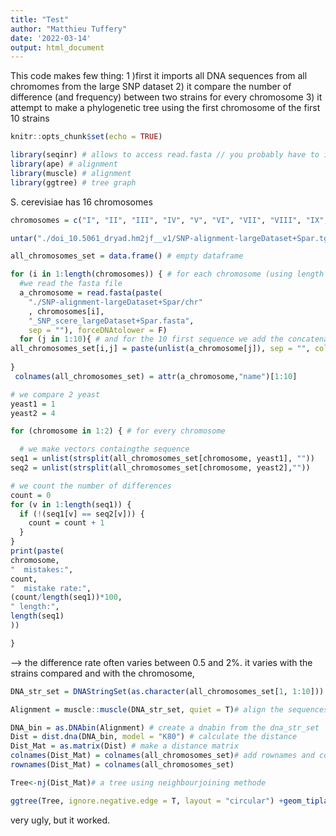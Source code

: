 ```yaml
---
title: "Test"
author: "Matthieu Tuffery"
date: '2022-03-14'
output: html_document
---
```


This code makes few thing:
1 )first it imports all DNA sequences from all chromomes from the large SNP dataset
2) it compare the number of difference (and frequency) between two strains for every chromosome
3) it attempt to make a phylogenetic tree using the first chromosome of the first 10 strains 





```r
knitr::opts_chunk$set(echo = TRUE)
```

```r
library(seqinr) # allows to access read.fasta // you probably have to install it first
library(ape) # alignment
library(muscle) # alignment
library(ggtree) # tree graph
```

S. cerevisiae has 16 chromosomes

```r
chromosomes = c("I", "II", "III", "IV", "V", "VI", "VII", "VIII", "IX", "X","XI", "XII", "XIII", "XIV", "XV", "XVI")
```

```r
untar("./doi_10.5061_dryad.hm2jf__v1/SNP-alignment-largeDataset+Spar.tgz")  #including this line will make the folder in the same location for everyone

all_chromosomes_set = data.frame() # empty dataframe

for (i in 1:length(chromosomes)) { # for each chromosome (using length is more "reproducible")
  #we read the fasta file 
  a_chromosome = read.fasta(paste(
    "./SNP-alignment-largeDataset+Spar/chr"
    , chromosomes[i],
    "_SNP_scere_largeDataset+Spar.fasta",
    sep = ""), forceDNAtolower = F)
  for (j in 1:10){ # and for the 10 first sequence we add the concatenated sequence as a string in the dataset.
all_chromosomes_set[i,j] = paste(unlist(a_chromosome[j]), sep = "", collapse = "")  }
 
}
 colnames(all_chromosomes_set) = attr(a_chromosome,"name")[1:10]
```



```r
# we compare 2 yeast
yeast1 = 1
yeast2 = 4

for (chromosome in 1:2) { # for every chromosome 

  # we make vectors containgthe sequence
seq1 = unlist(strsplit(all_chromosomes_set[chromosome, yeast1], ""))
seq2 = unlist(strsplit(all_chromosomes_set[chromosome, yeast2],""))

# we count the number of differences
count = 0
for (v in 1:length(seq1)) {
  if (!(seq1[v] == seq2[v])) {
    count = count + 1
  } 
}
print(paste(
chromosome,
"  mistakes:",
count,
"  mistake rate:",
(count/length(seq1))*100,
" length:",
length(seq1)
))

}
```

--> the difference rate often varies between 0.5 and 2%. it varies with the strains compared and with the chromosome, 

```r
DNA_str_set = DNAStringSet(as.character(all_chromosomes_set[1, 1:10])) # we create a DNAstrset form the sequences we have in the dataframe
```


```r
Alignment = muscle::muscle(DNA_str_set, quiet = T)# align the sequences
```

```r
DNA_bin = as.DNAbin(Alignment) # create a dnabin from the dna_str_set
Dist = dist.dna(DNA_bin, model = "K80") # calculate the distance
Dist_Mat = as.matrix(Dist) # make a distance matrix
colnames(Dist_Mat) = colnames(all_chromosomes_set)# add rownames and colnames
rownames(Dist_Mat) = colnames(all_chromosomes_set)

Tree<-nj(Dist_Mat)# a tree using neighbourjoining methode
```

```r
ggtree(Tree, ignore.negative.edge = T, layout = "circular") +geom_tiplab() # tree
```
very ugly, but it worked. 